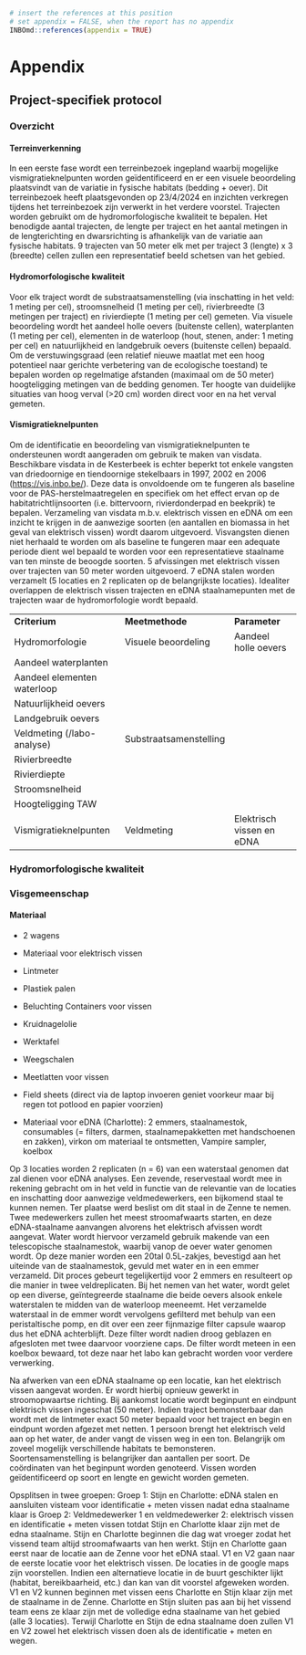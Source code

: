 ```r
# insert the references at this position
# set appendix = FALSE, when the report has no appendix
INBOmd::references(appendix = TRUE)
```

# Appendix

## Project-specifiek protocol

### Overzicht

#### Terreinverkenning

In een eerste fase wordt een terreinbezoek ingepland waarbij mogelijke vismigratieknelpunten worden geïdentificeerd en er een visuele beoordeling plaatsvindt van de variatie in fysische habitats (bedding + oever).
Dit terreinbezoek heeft plaatsgevonden op 23/4/2024 en inzichten verkregen tijdens het terreinbezoek zijn verwerkt in het verdere voorstel.
Trajecten worden gebruikt om de hydromorfologische kwaliteit te bepalen.
Het benodigde aantal trajecten, de lengte per traject en het aantal metingen in de lengterichting en dwarsrichting is afhankelijk van de variatie aan fysische habitats.
9 trajecten van 50 meter elk met per traject 3 (lengte) x 3 (breedte) cellen zullen een representatief beeld schetsen van het gebied.

#### Hydromorfologische kwaliteit

Voor elk traject wordt de substraatsamenstelling (via inschatting in het veld: 1 meting per cel), stroomsnelheid (1 meting per cel), rivierbreedte (3 metingen per traject) en rivierdiepte (1 meting per cel) gemeten.
Via visuele beoordeling wordt het aandeel holle oevers (buitenste cellen), waterplanten (1 meting per cel), elementen in de waterloop (hout, stenen, ander: 1 meting per cel) en natuurlijkheid en landgebruik oevers (buitenste cellen) bepaald.
Om de verstuwingsgraad (een relatief nieuwe maatlat met een hoog potentieel naar gerichte verbetering van de ecologische toestand) te bepalen worden op regelmatige afstanden (maximaal om de 50 meter) hoogteligging metingen van de bedding genomen.
Ter hoogte van duidelijke situaties van hoog verval (\>20 cm) worden direct voor en na het verval gemeten.

#### Vismigratieknelpunten

Om de identificatie en beoordeling van vismigratieknelpunten te ondersteunen wordt aangeraden om gebruik te maken van visdata.
Beschikbare visdata in de Kesterbeek is echter beperkt tot enkele vangsten van driedoornige en tiendoornige stekelbaars in 1997, 2002 en 2006 (<https://vis.inbo.be/>).
Deze data is onvoldoende om te fungeren als baseline voor de PAS-herstelmaatregelen en specifiek om het effect ervan op de habitatrichtlijnsoorten (i.e. bittervoorn, rivierdonderpad en beekprik) te bepalen.
Verzameling van visdata m.b.v. elektrisch vissen en eDNA om een inzicht te krijgen in de aanwezige soorten (en aantallen en biomassa in het geval van elektrisch vissen) wordt daarom uitgevoerd.
Visvangsten dienen niet herhaald te worden om als baseline te fungeren maar een adequate periode dient wel bepaald te worden voor een representatieve staalname van ten minste de beoogde soorten.
5 afvissingen met elektrisch vissen over trajecten van 50 meter worden uitgevoerd.
7 eDNA stalen worden verzamelt (5 locaties en 2 replicaten op de belangrijkste locaties).
Idealiter overlappen de elektrisch vissen trajecten en eDNA staalnamepunten met de trajecten waar de hydromorfologie wordt bepaald.

|  |  |  |
|----|----|----|
| **Criterium** | **Meetmethode** | **Parameter** |
| Hydromorfologie | Visuele beoordeling | Aandeel holle oevers |
| Aandeel waterplanten |  |  |
| Aandeel elementen waterloop |  |  |
| Natuurlijkheid oevers |  |  |
| Landgebruik oevers |  |  |
| Veldmeting (/labo-analyse) | Substraatsamenstelling |  |
| Rivierbreedte |  |  |
| Rivierdiepte |  |  |
| Stroomsnelheid |  |  |
| Hoogteligging TAW |  |  |
| Vismigratieknelpunten | Veldmeting | Elektrisch vissen en eDNA |

### Hydromorfologische kwaliteit

### Visgemeenschap

#### Materiaal

-   2 wagens

-   Materiaal voor elektrisch vissen

-   Lintmeter

-   Plastiek palen

-   Beluchting Containers voor vissen

-   Kruidnagelolie

-   Werktafel

-   Weegschalen

-   Meetlatten voor vissen

-   Field sheets (direct via de laptop invoeren geniet voorkeur maar bij regen tot potlood en papier voorzien)

-   Materiaal voor eDNA (Charlotte): 2 emmers, staalnamestok, consumables (= filters, darmen, staalnamepakketten met handschoenen en zakken), virkon om materiaal te ontsmetten, Vampire sampler, koelbox

Op 3 locaties worden 2 replicaten (n = 6) van een waterstaal genomen dat zal dienen voor eDNA analyses.
Een zevende, reservestaal wordt mee in rekening gebracht om in het veld in functie van de relevantie van de locaties en inschatting door aanwezige veldmedewerkers, een bijkomend staal te kunnen nemen.
Ter plaatse werd beslist om dit staal in de Zenne te nemen.
Twee medewerkers zullen het meest stroomafwaarts starten, en deze eDNA-staalname aanvangen alvorens het elektrisch afvissen wordt aangevat.
Water wordt hiervoor verzameld gebruik makende van een telescopische staalnamestok, waarbij vanop de oever water genomen wordt.
Op deze manier worden een 20tal 0.5L-zakjes, bevestigd aan het uiteinde van de staalnamestok, gevuld met water en in een emmer verzameld.
Dit proces gebeurt tegelijkertijd voor 2 emmers en resulteert op die manier in twee veldreplicaten.
Bij het nemen van het water, wordt gelet op een diverse, geïntegreerde staalname die beide oevers alsook enkele waterstalen te midden van de waterloop meeneemt.
Het verzamelde waterstaal in de emmer wordt vervolgens gefilterd met behulp van een peristaltische pomp, en dit over een zeer fijnmazige filter capsule waarop dus het eDNA achterblijft.
Deze filter wordt nadien droog geblazen en afgesloten met twee daarvoor voorziene caps.
De filter wordt meteen in een koelbox bewaard, tot deze naar het labo kan gebracht worden voor verdere verwerking.

Na afwerken van een eDNA staalname op een locatie, kan het elektrisch vissen aangevat worden.
Er wordt hierbij opnieuw gewerkt in stroomopwaartse richting.
Bij aankomst locatie wordt beginpunt en eindpunt elektrisch vissen ingeschat (50 meter).
Indien traject bemonsterbaar dan wordt met de lintmeter exact 50 meter bepaald voor het traject en begin en eindpunt worden afgezet met netten.
1 persoon brengt het elektrisch veld aan op het water, de ander vangt de vissen weg in een ton.
Belangrijk om zoveel mogelijk verschillende habitats te bemonsteren.
Soortensamenstelling is belangrijker dan aantallen per soort.
De coördinaten van het beginpunt worden genoteerd.
Vissen worden geïdentificeerd op soort en lengte en gewicht worden gemeten.

Opsplitsen in twee groepen: Groep 1: Stijn en Charlotte: eDNA stalen en aansluiten visteam voor identificatie + meten vissen nadat edna staalname klaar is Groep 2: Veldmedewerker 1 en veldmedewerker 2: elektrisch vissen en identificatie + meten vissen totdat Stijn en Charlotte klaar zijn met de edna staalname.
Stijn en Charlotte beginnen die dag wat vroeger zodat het vissend team altijd stroomafwaarts van hen werkt.
Stijn en Charlotte gaan eerst naar de locatie aan de Zenne voor het eDNA staal.
V1 en V2 gaan naar de eerste locatie voor het elektrisch vissen.
De locaties in de google maps zijn voorstellen.
Indien een alternatieve locatie in de buurt geschikter lijkt (habitat, bereikbaarheid, etc.) dan kan van dit voorstel afgeweken worden.
V1 en V2 kunnen beginnen met vissen eens Charlotte en Stijn klaar zijn met de staalname in de Zenne.
Charlotte en Stijn sluiten pas aan bij het vissend team eens ze klaar zijn met de volledige edna staalname van het gebied (alle 3 locaties).
Terwijl Charlotte en Stijn de edna staalname doen zullen V1 en V2 zowel het elektrisch vissen doen als de identificatie + meten en wegen.
